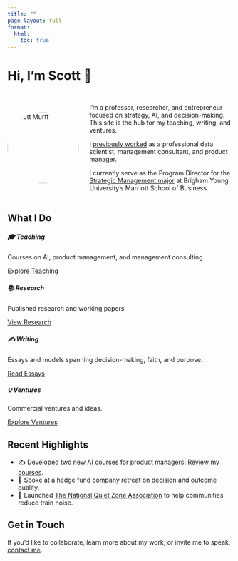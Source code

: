 ```yaml
---
title: ""
page-layout: full
format:
  html:
    toc: true
---
```


<div style="text-align: left;">
  <h1>Hi, I’m Scott 👋</h1>
</div>




::: {style="display: flex; gap: 1.5rem; align-items: center; flex-wrap: wrap; margin: 2rem 0;"}

<img src="images/scott-professional-photo.png" alt="Scott Murff" style="width: 160px; border-radius: 50%; flex-shrink: 0;">

<div style="flex: 1;">
  <p>
    I’m a professor, researcher, and entrepreneur focused on strategy, AI, and decision-making. This site is the hub for my teaching, writing, and ventures.
    
    I [previously worked](https://www.linkedin.com/in/scottdmurff/) as a professional data scientist, management consultant, and product manager.
    
    I currently serve as the Program Director for the [Strategic Management major](https://byu-strategy.github.io/program-guide/) at Brigham Young University's Marriott School of Business.
  </p>
</div>



:::


## What I Do

<div class="row g-4">
  
<div class="col-md-6 col-lg-3">
<div class="card h-100">
<div class="card-body">
<h5 class="card-title">🎓 Teaching</h5>
<p class="card-text">Courses on AI, product management, and management consulting</p>
<a href="teaching.html" class="btn btn-primary">Explore Teaching</a>
</div>
</div>
</div>

<div class="col-md-6 col-lg-3">
<div class="card h-100">
<div class="card-body">
<h5 class="card-title">📚 Research</h5>
<p class="card-text">Published research and working papers</p>
<a href="research.html" class="btn btn-primary">View Research</a>
</div>
</div>
</div>

<div class="col-md-6 col-lg-3">
<div class="card h-100">
<div class="card-body">
<h5 class="card-title">✍️ Writing</h5>
<p class="card-text">Essays and models spanning decision-making, faith, and purpose.</p>
<a href="essays/index.html" class="btn btn-primary">Read Essays</a>
</div>
</div>
</div>

<div class="col-md-6 col-lg-3">
<div class="card h-100">
<div class="card-body">
<h5 class="card-title">💡 Ventures</h5>
<p class="card-text">Commercial ventures and ideas.</p>
<a href="ventures.html" class="btn btn-primary">Explore Ventures</a>
</div>
</div>  
</div>

</div>

## Recent Highlights

- ✍ Developed two new AI courses for product managers: [Review my courses](teaching.qmd).
- 🎤 Spoke at a hedge fund company retreat on decision and outcome quality.
- 🚀 Launched [The National Quiet Zone Association](https://quietzones.us) to help communities reduce train noise.


## Get in Touch

If you’d like to collaborate, learn more about my work, or invite me to speak, [contact me]().





